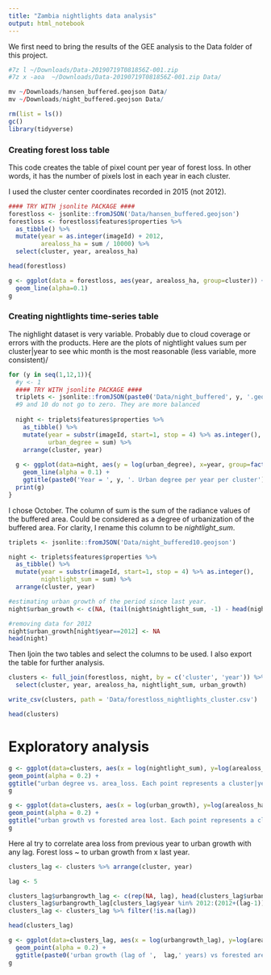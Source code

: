 ```yaml
---
title: "Zambia nightlights data analysis"
output: html_notebook
---
```


We first need to bring the results of the GEE analysis to the Data folder of this project.
```r
#7z l ~/Downloads/Data-20190719T081856Z-001.zip
#7z x -aoa	~/Downloads/Data-20190719T081856Z-001.zip Data/

mv ~/Downloads/hansen_buffered.geojson Data/
mv ~/Downloads/night_buffered.geojson Data/

```


```r
rm(list = ls())
gc()
library(tidyverse)
```



### Creating forest loss table

This code creates the table of pixel count per year of forest loss. In other words, it has the number of pixels lost in each year in each cluster.

I used the cluster center coordinates recorded in 2015 (not 2012).

``` r
#### TRY WITH jsonlite PACKAGE ####
forestloss <- jsonlite::fromJSON('Data/hansen_buffered.geojson') 
forestloss <- forestloss$features$properties %>%
  as_tibble() %>% 
  mutate(year = as.integer(imageId) + 2012,
         arealoss_ha = sum / 10000) %>% 
  select(cluster, year, arealoss_ha)

head(forestloss)
```
``` r
g <- ggplot(data = forestloss, aes(year, arealoss_ha, group=cluster)) +
  geom_line(alpha=0.1)
g
```


### Creating nightlights time-series table

The nighlight dataset is very variable. Probably due to cloud coverage or errors with the products. Here are the plots of nightlight values sum per cluster|year to see whic month is the most reasonable (less variable, more consistent)/

```r
for (y in seq(1,12,1)){
  #y <- 1
  #### TRY WITH jsonlite PACKAGE ####
  triplets <- jsonlite::fromJSON(paste0('Data/night_buffered', y, '.geojson') )
  #9 and 10 do not go to zero. They are more balanced
  
  night <- triplets$features$properties %>% 
    as_tibble() %>% 
    mutate(year = substr(imageId, start=1, stop = 4) %>% as.integer(),
           urban_degree = sum) %>% 
    arrange(cluster, year)
  
  g <- ggplot(data=night, aes(y = log(urban_degree), x=year, group=factor(cluster))) +
    geom_line(alpha = 0.1) +
    ggtitle(paste0('Year = ', y, '. Urban degree per year per cluster'))
  print(g)
}

```


I chose October. The column of sum is the sum of the radiance values of the buffered area. Could
be considered as a degree of urbanization of the buffered area. For clarity, I rename this column to be
*nightlight_sum*.

``` r
triplets <- jsonlite::fromJSON('Data/night_buffered10.geojson') 

night <- triplets$features$properties %>% 
  as_tibble() %>% 
  mutate(year = substr(imageId, start=1, stop = 4) %>% as.integer(),
         nightlight_sum = sum) %>% 
  arrange(cluster, year)

#estimating urban growth of the period since last year.
night$urban_growth <- c(NA, (tail(night$nightlight_sum, -1) - head(night$nightlight_sum, -1)))

#removing data for 2012
night$urban_growth[night$year==2012] <- NA
head(night)

```


Then Ijoin the two tables and select the columns to be used. I also export the table for further analysis.

``` r
clusters <- full_join(forestloss, night, by = c('cluster', 'year')) %>%
  select(cluster, year, arealoss_ha, nightlight_sum, urban_growth)

write_csv(clusters, path = 'Data/forestloss_nightlights_cluster.csv')

head(clusters)

```
# Exploratory analysis

```r
g <- ggplot(data=clusters, aes(x = log(nightlight_sum), y=log(arealoss_ha))) +
geom_point(alpha = 0.2) +
ggtitle("urban degree vs. area_loss. Each point represents a cluster|year")
g
```


```r

g <- ggplot(data=clusters, aes(x = log(urban_growth), y=log(arealoss_ha))) +
geom_point(alpha = 0.2) +
ggtitle("urban growth vs forested area lost. Each point represents a cluster-year")
g
```

Here aI try to correlate area loss from previous year to urban growth with any lag. Forest loss ~ to urban growth from x last year.
``` r
clusters_lag <- clusters %>% arrange(cluster, year)

lag <- 5

clusters_lag$urbangrowth_lag <- c(rep(NA, lag), head(clusters_lag$urban_growth, -lag) )  
clusters_lag$urbangrowth_lag[clusters_lag$year %in% 2012:(2012+(lag-1))] <- NA  #delete values that should have no growth information for that lag
clusters_lag <- clusters_lag %>% filter(!is.na(lag))

head(clusters_lag)

g <- ggplot(data=clusters_lag, aes(x = log(urbangrowth_lag), y=log(arealoss_ha))) +
  geom_point(alpha = 0.2) +
  ggtitle(paste0('urban growth (lag of ',  lag,' years) vs forested area lost. Each point represents a cluster-year'))
g
```
